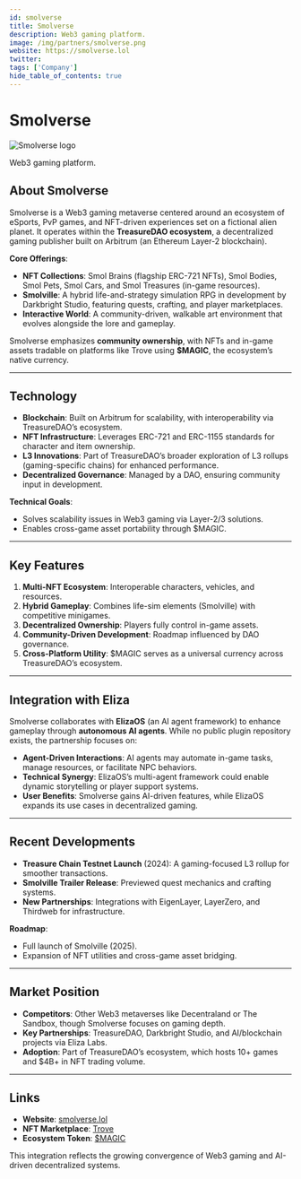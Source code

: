 ```yaml
---
id: smolverse
title: Smolverse
description: Web3 gaming platform.
image: /img/partners/smolverse.png
website: https://smolverse.lol
twitter:
tags: ['Company']
hide_table_of_contents: true
---
```


# Smolverse

<div className="partner-logo">
  <img src="/img/partners/smolverse.png" alt="Smolverse logo" />
</div>

Web3 gaming platform.

## About Smolverse

Smolverse is a Web3 gaming metaverse centered around an ecosystem of eSports, PvP games, and NFT-driven experiences set on a fictional alien planet. It operates within the **TreasureDAO ecosystem**, a decentralized gaming publisher built on Arbitrum (an Ethereum Layer-2 blockchain).

**Core Offerings**:

- **NFT Collections**: Smol Brains (flagship ERC-721 NFTs), Smol Bodies, Smol Pets, Smol Cars, and Smol Treasures (in-game resources).
- **Smolville**: A hybrid life-and-strategy simulation RPG in development by Darkbright Studio, featuring quests, crafting, and player marketplaces.
- **Interactive World**: A community-driven, walkable art environment that evolves alongside the lore and gameplay.

Smolverse emphasizes **community ownership**, with NFTs and in-game assets tradable on platforms like Trove using **$MAGIC**, the ecosystem’s native currency.

---

## Technology

- **Blockchain**: Built on Arbitrum for scalability, with interoperability via TreasureDAO’s ecosystem.
- **NFT Infrastructure**: Leverages ERC-721 and ERC-1155 standards for character and item ownership.
- **L3 Innovations**: Part of TreasureDAO’s broader exploration of L3 rollups (gaming-specific chains) for enhanced performance.
- **Decentralized Governance**: Managed by a DAO, ensuring community input in development.

**Technical Goals**:

- Solves scalability issues in Web3 gaming via Layer-2/3 solutions.
- Enables cross-game asset portability through $MAGIC.

---

## Key Features

1. **Multi-NFT Ecosystem**: Interoperable characters, vehicles, and resources.
2. **Hybrid Gameplay**: Combines life-sim elements (Smolville) with competitive minigames.
3. **Decentralized Ownership**: Players fully control in-game assets.
4. **Community-Driven Development**: Roadmap influenced by DAO governance.
5. **Cross-Platform Utility**: $MAGIC serves as a universal currency across TreasureDAO’s ecosystem.

---

## Integration with Eliza

Smolverse collaborates with **ElizaOS** (an AI agent framework) to enhance gameplay through **autonomous AI agents**. While no public plugin repository exists, the partnership focuses on:

- **Agent-Driven Interactions**: AI agents may automate in-game tasks, manage resources, or facilitate NPC behaviors.
- **Technical Synergy**: ElizaOS’s multi-agent framework could enable dynamic storytelling or player support systems.
- **User Benefits**: Smolverse gains AI-driven features, while ElizaOS expands its use cases in decentralized gaming.

---

## Recent Developments

- **Treasure Chain Testnet Launch** (2024): A gaming-focused L3 rollup for smoother transactions.
- **Smolville Trailer Release**: Previewed quest mechanics and crafting systems.
- **New Partnerships**: Integrations with EigenLayer, LayerZero, and Thirdweb for infrastructure.

**Roadmap**:

- Full launch of Smolville (2025).
- Expansion of NFT utilities and cross-game asset bridging.

---

## Market Position

- **Competitors**: Other Web3 metaverses like Decentraland or The Sandbox, though Smolverse focuses on gaming depth.
- **Key Partnerships**: TreasureDAO, Darkbright Studio, and AI/blockchain projects via Eliza Labs.
- **Adoption**: Part of TreasureDAO’s ecosystem, which hosts 10+ games and $4B+ in NFT trading volume.

---

## Links

- **Website**: [smolverse.lol](https://smolverse.lol)
- **NFT Marketplace**: [Trove](https://trove.treasure.lol)
- **Ecosystem Token**: [$MAGIC](https://coinmarketcap.com/currencies/magic/)

This integration reflects the growing convergence of Web3 gaming and AI-driven decentralized systems.
